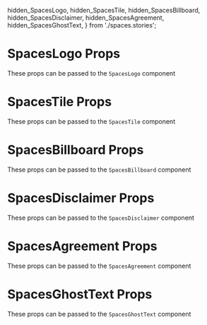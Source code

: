   hidden_SpacesLogo,
  hidden_SpacesTile,
  hidden_SpacesBillboard,
  hidden_SpacesDisclaimer,
  hidden_SpacesAgreement,
  hidden_SpacesGhostText,
} from './spaces.stories';

<Meta title="Bootstrap Components/Spaces/Additional Props" />

# SpacesLogo Props

These props can be passed to the `SpacesLogo` component

<ArgTypes of={hidden_SpacesLogo} />

# SpacesTile Props

These props can be passed to the `SpacesTile` component

<ArgTypes of={hidden_SpacesTile} />

# SpacesBillboard Props

These props can be passed to the `SpacesBillboard` component

<ArgTypes of={hidden_SpacesBillboard} />

# SpacesDisclaimer Props

These props can be passed to the `SpacesDisclaimer` component

<ArgTypes of={hidden_SpacesDisclaimer} />

# SpacesAgreement Props

These props can be passed to the `SpacesAgreement` component

<ArgTypes of={hidden_SpacesAgreement} />

# SpacesGhostText Props

These props can be passed to the `SpacesGhostText` component

<ArgTypes of={hidden_SpacesGhostText} />
